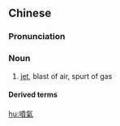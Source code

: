 {{also|喷气}}
==Chinese==
{{zh-forms|s=喷气}}

===Pronunciation===
{{zh-pron
|m=pēnqì
|c=pan3 hei3
|cat=n
}}

===Noun===
{{zh-noun}}

# [[jet]], blast of air, spurt of gas

====Derived terms====
{{zh-der|噴氣機|噴氣式}}

[[hu:噴氣]]
